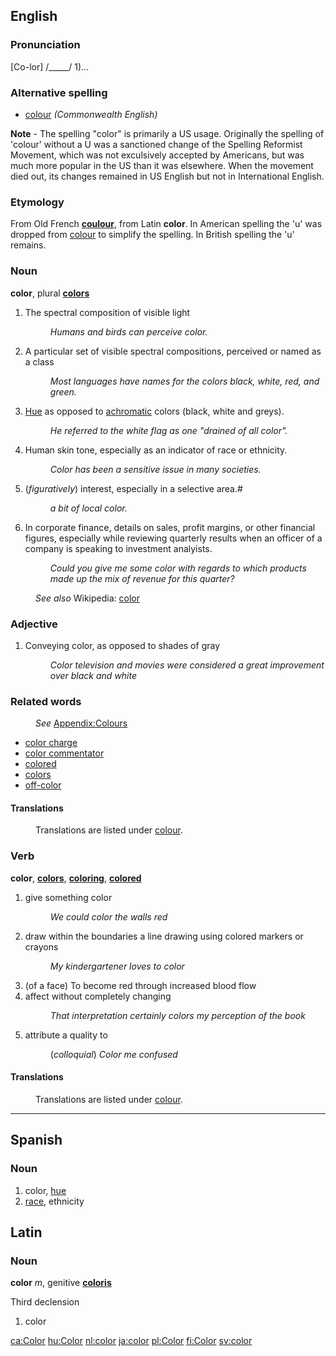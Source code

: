 ==English==
===Pronunciation===
[Co-lor] /_____/
1)...

=== Alternative spelling===
*[[colour]] ''(Commonwealth English)''
'''Note''' - The spelling "color" is primarily a US usage.  Originally the spelling of 'colour' without a U was a sanctioned change of the Spelling Reformist Movement, which was not exculsively accepted by Americans, but was much more popular in the US than it was elsewhere. When the movement died out, its changes remained in US English but not in International English.

=== Etymology ===
From Old French '''[[coulour]]''', from Latin '''color'''.  In American spelling the 'u' was dropped from [[colour]] to simplify the spelling. In British spelling the 'u' remains.

=== Noun ===
'''color''', plural '''[[colors]]'''

# The spectral composition of visible light
#: ''Humans and birds can perceive color.''
#  A particular set of visible spectral compositions, perceived or named as a class
#: ''Most languages have names for the colors black, white, red, and green.'' 
# [[Hue]] as opposed to [[achromatic]] colors (black, white and greys).
#: ''He referred to the white flag as one "drained of all color".''
# Human skin tone, especially as an indicator of race or ethnicity.
#: ''Color has been a sensitive issue in many societies.''
# (''figuratively'') interest, especially in a selective area.#
#: ''a bit of local color.''
# In corporate finance, details on sales, profit margins, or other financial figures, especially while reviewing quarterly results when an officer of a company is speaking to investment analyists.
#: ''Could you give me some color with regards to which products made up the mix of revenue for this quarter?''

:''See also'' Wikipedia: [[w:color|color]]

=== Adjective ===

# Conveying color, as opposed to shades of gray
#: ''Color television and movies were considered a great improvement over black and white''

=== Related words ===
:''See'' [[Wiktionary_Appendix:Colours|Appendix:Colours]]
* [[color charge]]
* [[color commentator]]
* [[colored]]
* [[colors]]
* [[off-color]]

==== Translations ====
:Translations are listed under [[colour]].

=== Verb ===
'''color''', '''[[colors]]''', '''[[coloring]]''', '''[[colored]]'''

# give something color
#: ''We could color the walls red''
# draw within the boundaries a line drawing using colored markers or crayons
#: ''My kindergartener loves to color''
# (of a face) To become red through increased blood flow
# affect without completely changing
#: ''That interpretation certainly colors my perception of the book''
# attribute a quality to
#: (''colloquial'') ''Color me confused''

==== Translations ====
:Translations are listed under [[colour]].

----

==Spanish==
===Noun===
#color, [[hue]]
#[[race]], ethnicity

==Latin==
===Noun===
'''color''' ''m'', genitive '''[[coloris]]'''

Third declension

# color

[[ca:Color]]
[[hu:Color]]
[[nl:color]]
[[ja:color]]
[[pl:Color]]
[[fi:Color]]
[[sv:color]]